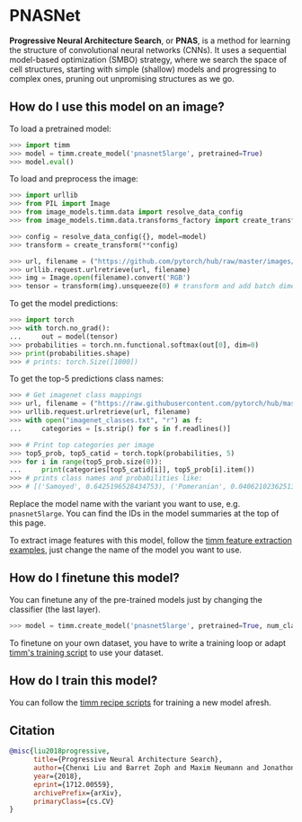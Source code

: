 # PNASNet

**Progressive Neural Architecture Search**, or **PNAS**, is a method for learning the structure of convolutional neural networks (CNNs). It uses a sequential model-based optimization (SMBO) strategy, where we search the space of cell structures, starting with simple (shallow) models and progressing to complex ones, pruning out unpromising structures as we go. 

## How do I use this model on an image?

To load a pretrained model:

```py
>>> import timm
>>> model = timm.create_model('pnasnet5large', pretrained=True)
>>> model.eval()
```

To load and preprocess the image:

```py 
>>> import urllib
>>> from PIL import Image
>>> from image_models.timm.data import resolve_data_config
>>> from image_models.timm.data.transforms_factory import create_transform

>>> config = resolve_data_config({}, model=model)
>>> transform = create_transform(**config)

>>> url, filename = ("https://github.com/pytorch/hub/raw/master/images/dog.jpg", "dog.jpg")
>>> urllib.request.urlretrieve(url, filename)
>>> img = Image.open(filename).convert('RGB')
>>> tensor = transform(img).unsqueeze(0) # transform and add batch dimension
```

To get the model predictions:

```py
>>> import torch
>>> with torch.no_grad():
...     out = model(tensor)
>>> probabilities = torch.nn.functional.softmax(out[0], dim=0)
>>> print(probabilities.shape)
>>> # prints: torch.Size([1000])
```

To get the top-5 predictions class names:

```py
>>> # Get imagenet class mappings
>>> url, filename = ("https://raw.githubusercontent.com/pytorch/hub/master/imagenet_classes.txt", "imagenet_classes.txt")
>>> urllib.request.urlretrieve(url, filename) 
>>> with open("imagenet_classes.txt", "r") as f:
...     categories = [s.strip() for s in f.readlines()]

>>> # Print top categories per image
>>> top5_prob, top5_catid = torch.topk(probabilities, 5)
>>> for i in range(top5_prob.size(0)):
...     print(categories[top5_catid[i]], top5_prob[i].item())
>>> # prints class names and probabilities like:
>>> # [('Samoyed', 0.6425196528434753), ('Pomeranian', 0.04062102362513542), ('keeshond', 0.03186424449086189), ('white wolf', 0.01739676296710968), ('Eskimo dog', 0.011717947199940681)]
```

Replace the model name with the variant you want to use, e.g. `pnasnet5large`. You can find the IDs in the model summaries at the top of this page.

To extract image features with this model, follow the [timm feature extraction examples](../feature_extraction), just change the name of the model you want to use.

## How do I finetune this model?

You can finetune any of the pre-trained models just by changing the classifier (the last layer).

```py
>>> model = timm.create_model('pnasnet5large', pretrained=True, num_classes=NUM_FINETUNE_CLASSES)
```
To finetune on your own dataset, you have to write a training loop or adapt [timm's training
script](https://github.com/rwightman/pytorch-image-models/blob/master/train.py) to use your dataset.

## How do I train this model?

You can follow the [timm recipe scripts](../scripts) for training a new model afresh.

## Citation

```BibTeX
@misc{liu2018progressive,
      title={Progressive Neural Architecture Search}, 
      author={Chenxi Liu and Barret Zoph and Maxim Neumann and Jonathon Shlens and Wei Hua and Li-Jia Li and Li Fei-Fei and Alan Yuille and Jonathan Huang and Kevin Murphy},
      year={2018},
      eprint={1712.00559},
      archivePrefix={arXiv},
      primaryClass={cs.CV}
}
```

<!--
Type: model-index
Collections:
- Name: PNASNet
  Paper:
    Title: Progressive Neural Architecture Search
    URL: https://paperswithcode.com/paper/progressive-neural-architecture-search
Models:
- Name: pnasnet5large
  In Collection: PNASNet
  Metadata:
    FLOPs: 31458865950
    Parameters: 86060000
    File Size: 345153926
    Architecture:
    - Average Pooling
    - Batch Normalization
    - Convolution
    - Depthwise Separable Convolution
    - Dropout
    - ReLU
    Tasks:
    - Image Classification
    Training Techniques:
    - Label Smoothing
    - RMSProp
    - Weight Decay
    Training Data:
    - ImageNet
    Training Resources: 100x NVIDIA P100 GPUs
    ID: pnasnet5large
    LR: 0.015
    Dropout: 0.5
    Crop Pct: '0.911'
    Momentum: 0.9
    Batch Size: 1600
    Image Size: '331'
    Interpolation: bicubic
    Label Smoothing: 0.1
  Code: https://github.com/rwightman/pytorch-image-models/blob/d8e69206be253892b2956341fea09fdebfaae4e3/timm/models/pnasnet.py#L343
  Weights: https://github.com/rwightman/pytorch-image-models/releases/download/v0.1-cadene/pnasnet5large-bf079911.pth
  Results:
  - Task: Image Classification
    Dataset: ImageNet
    Metrics:
      Top 1 Accuracy: 0.98%
      Top 5 Accuracy: 18.58%
-->